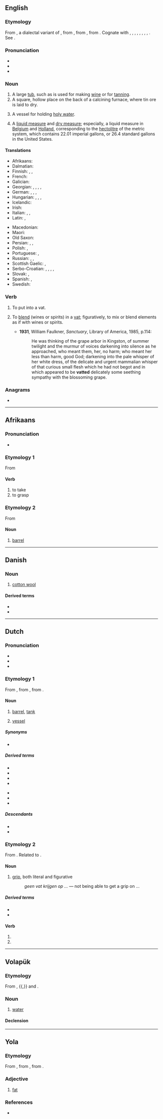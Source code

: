{{also|VAT|vát|vât|våt|vật|-vat|-vät}}
==English==

===Etymology===
From {{inh|en|enm|vat}}, a dialectal variant of {{m|enm|fat||vat, vessel, cask}}, from {{der|en|ang|fæt||vat, vessel}}, from {{inh|en|gem-pro|*fatą||vessel}}, from {{inh|en|ine-pro|*pod-||vessel}}. Cognate with {{cog|sco|fat}}, {{m|sco|vat}}, {{m|sco|vautt||vat, cask, tub}}, {{cog|fy|fet}}, {{cog|nl|vat||barrel, cask, vessel, vat}}, {{cog|de|Fass||barrel, keg, drum, cask, vat}}, {{cog|da|fad||saucer, dish}}, {{cog|sv|fat||dish, barrel, cask, vat}}, {{cog|is|fat||dish, saucer}}. See {{l|en|fat}}.

===Pronunciation===
* {{IPA|en|/væt/}}
* {{audio|en|en-us-vat.ogg|Audio (US)}}
* {{rhymes|en|æt|s=1}}

===Noun===
{{en-noun}}

# A large [[tub]], such as is used for making [[wine]] or for [[tanning]].
# A square, hollow place on the back of a calcining furnace, where tin ore is laid to dry.
# {{lb|en|Roman Catholic}} A vessel for holding [[holy water]].
# {{lb|en|dated}} A [[liquid measure]] and [[dry measure]]; especially, a liquid measure in [[Belgium]] and [[Holland]], corresponding to the [[hectolitre]] of the metric system, which contains 22.01 imperial gallons, or 26.4 standard gallons in the United States.

====Translations====
{{trans-top|a large tub, such as is used for making wine or for tanning}}
* Afrikaans: {{t|af|bak}}
* Dalmatian: {{t|dlm|tinir|m}}
* Finnish: {{t+|fi|sammio}}, {{t+|fi|saavi}}, {{t+|fi|soikko}}
* French: {{t+|fr|cuve|f}}
* Galician: {{t|gl|cuba|f}}
* Georgian: {{t|ka|ავზი}}, {{t|ka|როფი}}, {{t|ka|ბაკი}}, {{t|ka|ცისტერნა}}, {{t|ka|კასრი}}
* German: {{t+|de|Bottich|m}}, {{t+|de|Trog|m}}, {{t+|de|Wanne|f}}, {{t+|de|Schaff|n}} {{qualifier|dialectal}}
* Hungarian: {{t+|hu|dézsa}}, {{t+|hu|kád}}, {{t+|hu|teknő}}, {{t+|hu|tartály}}
* Icelandic: {{t+|is|ker|n}}
* Irish: {{t|ga|dabhach|f}}
* Italian: {{t+|it|tino|m}}, {{t+|it|tinozza|f}}, {{t|it|tinozza da concia}}
* Latin: {{t|la|linter|f}}, {{t|la|cūpa|f}}
{{trans-mid}}
* Macedonian: {{t|mk|каца|f}}
* Maori: {{t|mi|tāpu}}
* Old Saxon: {{t|osx|fat}}
* Persian: {{t+|fa|خم|tr=xom|sc=fa-Arab}}, {{t|fa|خمبه|tr=xombe|sc=fa-Arab}}, {{t+|fa|خمره|tr=xomre|sc=fa-Arab}}
* Polish: {{t+|pl|kadź|f}}, {{t+|pl|stągiew|f}}
* Portuguese: {{t+|pt|tonel|m}}, {{t+|pt|tina|f}}
* Russian: {{t+|ru|чан|m}}, {{t+|ru|бак|m}}, {{t+|ru|ка́дка|f}}
* Scottish Gaelic: {{t|gd|amar|m}}, {{t|gd|coire|m}}
* Serbo-Croatian: {{t+|sh|kaca}}, {{t+|sh|maštel}}, {{t+|sh|čabar}}, {{t+|sh|bačva}}, {{t+|sh|badanj}}
* Slovak: {{t|sk|bočka|f}}, {{t|sk|dieža|f}}
* Spanish: {{t+|es|cuba|f}}, {{t+|es|tina|f}}
* Swedish: {{t+|sv|kärl|n}}
{{trans-bottom}}

===Verb===
{{en-verb}}

# {{lb|en|transitive}} To put into a vat.
# {{lb|en|transitive}} To [[blend]] (wines or spirits) in a [[vat]]; figuratively, to mix or blend elements as if with wines or spirits.
#* '''1931''', William Faulkner, ''Sanctuary'', Library of America, 1985, p.114:
#*: He was thinking of the grape arbor in Kingston, of summer twilight and the murmur of voices darkening into silence as he approached, who meant them, her, no harm; who meant her less than harm, good God; darkening into the pale whisper of her white dress, of the delicate and urgent mammalian whisper of that curious small flesh which he had not begot and in which appeared to be '''vatted''' delicately some seething sympathy with the blossoming grape.

===Anagrams===
* {{anagrams|en|a=atv|ATV|TVA|VTA|tav|vta}}

{{c|en|Containers}}

----

==Afrikaans==

===Pronunciation===
* {{IPA|af|/fat/}}

===Etymology 1===
From {{inh|af|nl|vatten}}

====Verb====
{{af-verb|vattende}}

# to take
# to grasp

===Etymology 2===
From {{inh|af|nl|vat}}

====Noun====
{{af-noun|e|vaatjie}}

# [[barrel]]

----

==Danish==

===Noun===
{{da-noun}}

# [[cotton wool]]

====Derived terms====
* {{l|da|vatpind}}
* {{l|da|vattet}}

----

==Dutch==

===Pronunciation===
* {{IPA|nl|/vɑt/}}
* {{rhymes|nl|ɑt|s=1}}
* {{audio|nl|Nl-vat.ogg|audio}}

===Etymology 1===
From {{inh|nl|dum|vat}}, from {{inh|nl|odt|*fat}}, from {{inh|nl|gem-pro|*fatą}}.

====Noun====
{{nl-noun|n|-:en|vatje|dim2=vaatje}}

# [[barrel]], [[tank]]
# {{lb|nl|biology}} [[vessel]]

=====Synonyms=====
* {{l|nl|ton}}

=====Derived terms=====
{{der-top}}
* {{l|nl|bloedvat}}
* {{l|nl|lymfevat}}
* {{l|nl|olievat}}
* {{l|nl|vaataandoening}}
{{der-mid}}
* {{l|nl|wierookvat}}
* {{l|nl|wijnvat}}
* {{l|nl|zeefvat}}
{{der-bottom}}

=====Descendants=====
* {{desc|af|vat}}
* {{desc|dcr|vat}}

===Etymology 2===
From {{inh|nl|dum|vat}}. Related to {{m|nl|vatten}}.

====Noun====
{{nl-noun|m|-|-}}

# [[grip]], both literal and figurative
#: ''geen vat krijgen op ...'' — not being able to get a grip on ...

=====Derived terms=====
* {{l|nl|handvat}}
* {{l|nl|vatten}}

====Verb====
{{head|nl|verb form}}

# {{nl-verb form of|p=123|n=sg|t=pres|m=ind|vatten}}
# {{nl-verb form of|m=imp|vatten}}

----

==Volapük==

===Etymology===
From {{der|vo|de|Wasser}}, {{der|vo|en|water}}{{,}} and {{der|vo|nl|water}}.

===Noun===
{{vo-noun}}

# [[water]]

====Declension====
{{vo-decl-noun}}

----

==Yola==

===Etymology===
From {{inh|yol|enm|fat}}, from {{inh|yol|ang|fǣtt}}, from {{inh|yol|gmw-pro|*faitid}}.

===Adjective===
{{head|yol|adjective}}
 
# [[fat]]

===References===
* {{R:Poole 1867|page=74}}